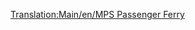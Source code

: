 [[Translation:Main/en/MPS Passenger Ferry]]
{{Template:Bateau/Fr
|Image=[[File:en/Ferry.png|MPS Passenger Ferry]]
|Nom=Ferry de passagers MPS
|Coût=18 279£ (36 558$)
|Vitesse=32 km/h (20 mph)
|Entretien=1 476£ (2 952$)
|Conception=1926 	
|Vie=30
|Capacité=100 passagers
|Description=Le ferry de passagers MPS est un ferry de voyageurs lent conçu pour un accès portuaire sur de longues distances.
|Réalité=Fictif. MPS est simplement un acronyme pour Microprose, l'éditeur d'origine de Transport Tycoon.
}}